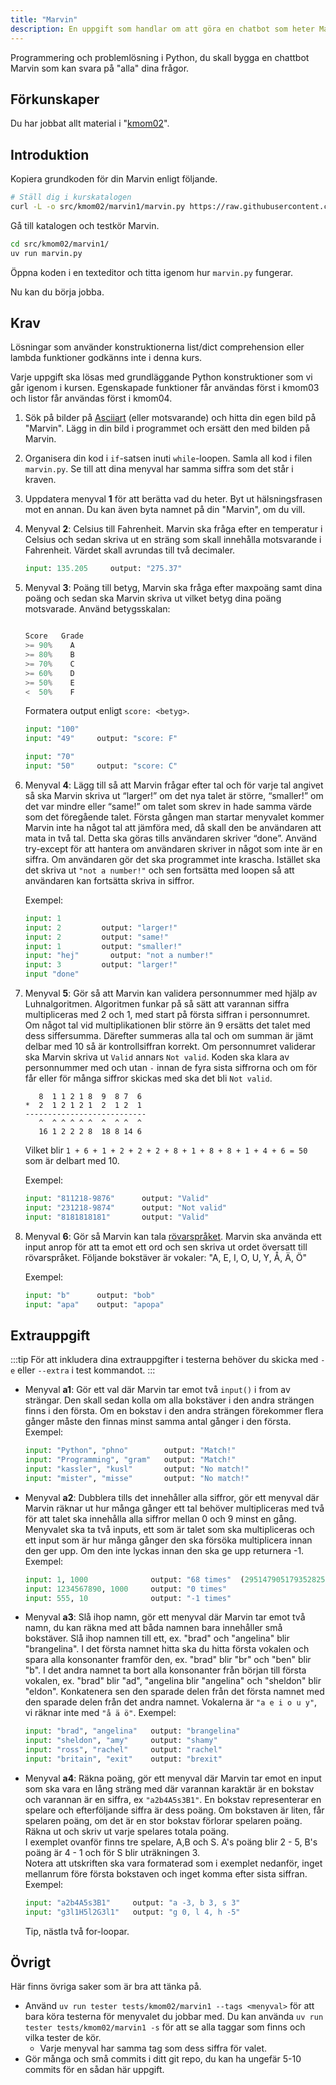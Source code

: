 ```yaml
---
title: "Marvin"
description: En uppgift som handlar om att göra en chatbot som heter Marvin som löser olika uppgifter.
---
```


Programmering och problemlösning i Python, du skall bygga en chattbot Marvin som kan svara på "alla" dina frågor.

<YouTube
    id="PLQL544_qlU"
    title="Exempel på hur det kan se ut när du är klar med kmom02 uppgiften Marvin1."
/>


## Förkunskaper

Du har jobbat allt material i "[kmom02](/website/kmom/kmom02)".



## Introduktion

Kopiera grundkoden för din Marvin enligt följande.

```bash
# Ställ dig i kurskatalogen
curl -L -o src/kmom02/marvin1/marvin.py https://raw.githubusercontent.com/dbwebb-se/python/refs/heads/master/example/marvin/marvin.py
```

Gå till katalogen och testkör Marvin.

```bash
cd src/kmom02/marvin1/
uv run marvin.py
```

Öppna koden i en texteditor och titta igenom hur `marvin.py` fungerar.

Nu kan du börja jobba.



## Krav

Lösningar som använder konstruktionerna list/dict comprehension eller lambda funktioner godkänns inte i denna kurs.

Varje uppgift ska lösas med grundläggande Python konstruktioner som vi går igenom i kursen. Egenskapade funktioner får användas först i kmom03 och listor får användas först i kmom04.


1. Sök på bilder på [Asciiart](https://www.asciiart.eu/) (eller motsvarande) och hitta din egen bild på "Marvin". Lägg in din bild i programmet och ersätt den med bilden på Marvin.


1. Organisera din kod i `if`-satsen inuti `while`-loopen. Samla all kod i filen `marvin.py`. Se till att dina menyval har samma siffra som det står i kraven.


1. Uppdatera menyval **1** för att berätta vad du heter. Byt ut hälsningsfrasen mot en annan. Du kan även byta namnet på din "Marvin", om du vill.

1. Menyval **2**: Celsius till Fahrenheit. Marvin ska fråga efter en temperatur i Celsius och sedan skriva ut en sträng som skall innehålla motsvarande i Fahrenheit. Värdet skall avrundas till två decimaler.

    ```python
    input: 135.205     output: "275.37"
    ```

1. Menyval **3**: Poäng till betyg, Marvin ska fråga efter maxpoäng samt dina poäng och sedan ska Marvin skriva ut vilket betyg dina poäng motsvarade. Använd betygsskalan:

    ```python

    Score   Grade
    >= 90%    A
    >= 80%    B
    >= 70%    C
    >= 60%    D
    >= 50%    E
    <  50%    F
    ```

    Formatera output enligt `score: <betyg>`.

    ```python
    input: "100"
    input: "49"     output: "score: F"

    input: "70"
    input: "50"     output: "score: C"
    ```

1. Menyval **4**: Lägg till så att Marvin frågar efter tal och för varje tal angivet så ska Marvin skriva ut “larger!” om det nya talet är större, “smaller!” om det var mindre eller “same!” om talet som skrev in hade samma värde som det föregående talet. Första gången man startar menyvalet kommer Marvin inte ha något tal att jämföra med, då skall den be användaren att mata in två tal. Detta ska göras tills användaren skriver “done”. Använd try-except för att hantera om användaren skriver in något som inte är en siffra. Om användaren gör det ska programmet inte krascha. Istället ska det skriva ut `"not a number!"` och sen fortsätta med loopen så att användaren kan fortsätta skriva in siffror.

    Exempel:

    ```python
    input: 1
    input: 2         output: "larger!"
    input: 2         output: "same!"
    input: 1         output: "smaller!"
    input: "hej"       output: "not a number!"
    input: 3         output: "larger!"
    input "done"
    ```


1. Menyval **5**: Gör så att Marvin kan validera personnummer med hjälp av Luhnalgoritmen. Algoritmen funkar på så sätt att varannan siffra multipliceras med 2 och 1, med start på första siffran i personnumret. Om något tal vid multiplikationen blir större än 9 ersätts det talet med dess siffersumma. Därefter summeras alla tal och om summan är jämt delbar med 10 så är kontrollsiffran korrekt. Om personnumret validerar ska Marvin skriva ut `Valid` annars `Not valid`. Koden ska klara av personnummer med och utan `-` innan de fyra sista siffrorna och om för får eller för många siffror skickas med ska det bli `Not valid`.

    ```
       8  1 1 2 1 8  9  8 7  6
    *  2  1 2 1 2 1  2  1 2  1
    ---------------------------
       ^  ^ ^ ^ ^ ^  ^  ^ ^  ^
       16 1 2 2 2 8  18 8 14 6
    ```

    Vilket blir `1 + 6 + 1 + 2 + 2 + 2 + 8 + 1 + 8 + 8 + 1 + 4 + 6 = 50` som är delbart med 10.

    Exempel:

    ```python
    input: "811218-9876"      output: "Valid"
    input: "231218-9874"      output: "Not valid"
    input: "8181818181"       output: "Valid"
    ```


1. Menyval **6**: Gör så Marvin kan tala [rövarspråket](https://sv.wikipedia.org/wiki/R%C3%B6varspr%C3%A5ket). Marvin ska använda ett input anrop för att ta emot ett ord och sen skriva ut ordet översatt till rövarspråket. Följande bokstäver är vokaler: "A, E, I, O, U, Y, Å, Ä, Ö"

    Exempel:

    ```python
    input: "b"      output: "bob"
    input: "apa"    output: "apopa"
    ```




## Extrauppgift

:::tip
För att inkludera dina extrauppgifter i testerna behöver du skicka med `-e` eller `--extra` i test kommandot.
:::



* Menyval **a1**: Gör ett val där Marvin tar emot två `input()` i from av strängar. Den skall sedan kolla om alla bokstäver i den andra strängen finns i den första. Om en bokstav i den andra strängen förekommer flera gånger måste den finnas minst samma antal gånger i den första. Exempel:
    ```python
    input: "Python", "phno"        output: "Match!"
    input: "Programming", "gram"   output: "Match!"
    input: "kassler", "kusl"       output: "No match!"
    input: "mister", "misse"       output: "No match!"
    ```

* Menyval **a2**: Dubblera tills det innehåller alla siffror, gör ett menyval där Marvin räknar ut hur många gånger ett tal behöver multipliceras med två för att talet ska innehålla alla siffror mellan 0 och 9 minst en gång. Menyvalet ska ta två inputs, ett som är talet som ska multipliceras och ett input som är hur många gånger den ska försöka multiplicera innan den ger upp. Om den inte lyckas innan den ska ge upp returnera -1. Exempel:
    ```python
    input: 1, 1000              output: "68 times"  (295147905179352825856)
    input: 1234567890, 1000     output: "0 times"
    input: 555, 10              output: "-1 times"
    ```

* Menyval **a3**: Slå ihop namn, gör ett menyval där Marvin tar emot två namn, du kan räkna med att båda namnen bara innehåller små bokstäver. Slå ihop namnen till ett, ex. "brad" och "angelina" blir "brangelina". I det första namnet hitta ska du hitta första vokalen och spara alla konsonanter framför den, ex. "brad" blir "br" och "ben" blir "b". I det andra namnet ta bort alla konsonanter från början till första vokalen, ex. "brad" blir "ad", "angelina blir "angelina" och "sheldon" blir "eldon". Konkatenera sen den sparade delen från det första namnet med den sparade delen från det andra namnet. Vokalerna är `"a e i o u y"`, vi räknar inte med `"å ä ö"`. Exempel:
    ```python
    input: "brad", "angelina"   output: "brangelina"
    input: "sheldon", "amy"     output: "shamy"
    input: "ross", "rachel"     output: "rachel"
    input: "britain", "exit"    output: "brexit"
    ```

* Menyval **a4**: Räkna poäng, gör ett menyval där Marvin tar emot en input som ska vara en lång sträng med där varannan karaktär är en bokstav och varannan är en siffra, ex `"a2b4A5s3B1"`. En bokstav representerar en spelare och efterföljande siffra är dess poäng. Om bokstaven är liten, får spelaren poäng, om det är en stor bokstav förlorar spelaren poäng. Räkna ut och skriv ut varje spelares totala poäng.  
I exemplet ovanför finns tre spelare, A,B och S. A's poäng blir 2 - 5, B's poäng är 4 - 1 och för S blir uträkningen 3.  
Notera att utskriften ska vara formaterad som i exemplet nedanför, inget mellanrum före första bokstaven och inget komma efter sista siffran. Exempel:
    ```python
    input: "a2b4A5s3B1"     output: "a -3, b 3, s 3"
    input: "g3l1H5l2G3l1"   output: "g 0, l 4, h -5"
    ```
    Tip, nästla två for-loopar.


## Övrigt
Här finns övriga saker som är bra att tänka på.

- Använd `uv run tester tests/kmom02/marvin1 --tags <menyval>` för att bara köra testerna för menyvalet du jobbar med. Du kan använda `uv run tester tests/kmom02/marvin1 -s` för att se alla taggar som finns och vilka tester de kör.
    - Varje menyval har samma tag som dess siffra för valet.
- Gör många och små commits i ditt git repo, du kan ha ungefär 5-10 commits för en sådan här uppgift.
